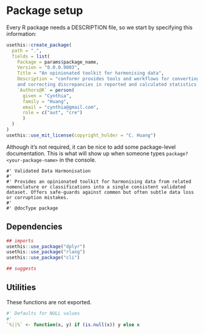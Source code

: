 # Package setup

Every R package needs a DESCRIPTION file, so we start by specifying this information:

```r
usethis::create_package(
  path = ".",
  fields = list(
    Package = params$package_name,
    Version = "0.0.0.9003",
    Title = "An opinionated toolkit for harmonising data",
    Description = "conformr provides tools and workflows for converting data between classification standards, 
    and correcting discrepancies in reported and calculated statistics.",
    `Authors@R` = person(
      given = "Cynthia",
      family = "Huang",
      email = "cynthia@gmail.com",
      role = c("aut", "cre")
      )
  )
)
usethis::use_mit_license(copyright_holder = "C. Huang")
```

Although it's not required, it can be nice to add some package-level documentation.  This is what will show up when someone types `package?<your-package-name>` in the console.

```package_doc
#' Validated Data Harmonisation
#'
#' Provides an opinionated toolkit for harmonising data from related nomenclature or classifications into a single consistent validated dataset. Offers safe-guards against common but often subtle data loss or corruption mistakes.
#' 
#' @docType package
```

## Dependencies

```r
## imports
usethis::use_package("dplyr")
usethis::use_package("rlang")
usethis::use_package("cli")

## suggests

```

## Utilities

These functions are not exported.

```r
#' Defaults for NULL values
#'
`%||%` <- function(x, y) if (is.null(x)) y else x
```

